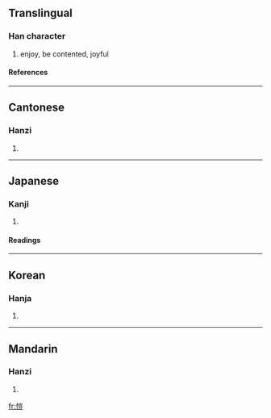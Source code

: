 {{see|恺}}

==Translingual==
===Han character===
{{Han char|rn=61|rad=心|as=10|sn=13|four=9201<sub>8</sub>|canj=心山一廿 (PUMT)}}
# enjoy, be contented, joyful
====References====
{{Han ref|kx=0396.380|dkj=11015|dj=0735.280|hdz=42337.020|uh=6137|ud=24887|bh=B75F|bd=46943}}
----
==Cantonese==
===Hanzi===
{{yue-hanzi|jyut=|y=hoi2}}
# {{defn|Cantonese}}
----
==Japanese==
===Kanji===
{{ja-kanji|grade=|rs=心10}}
# {{defn|Japanese}} 
====Readings====
{{ja-readings|on=[[かい]] (kai), [[がい]] (gai)|kun=[[たのしむ]] (tanoshimu)}}
----
==Korean==
===Hanja===
{{ko-hanja|hangeul=개|eumhun=|rv=gae|mr=kae|y=kay}}
# {{defn|Korean}}
----
==Mandarin==
===Hanzi===
{{cmn-hanzi|sim=恺|pin=[[kǎi]] ([[kai3]])|wg=k'ai<sup>3</sup>}}
# {{defn|Mandarin}}

[[fr:愷]]